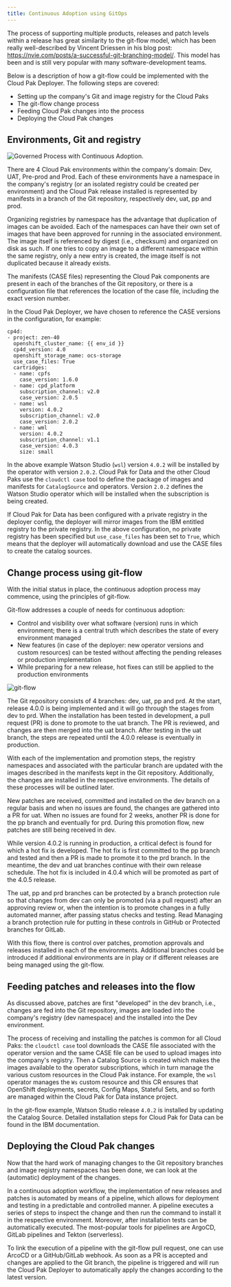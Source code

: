 ```yaml
---
title: Continuous Adoption using GitOps
---
```


The process of supporting multiple products, releases and patch levels within a release has great similarity to the git-flow model, which has been really well-described by Vincent Driessen in his blog post: https://nvie.com/posts/a-successful-git-branching-model/. This model has been and is still very popular with many software-development teams.

Below is a description of how a git-flow could be implemented with the Cloud Pak Deployer. The following steps are covered:
* Setting up the company's Git and image registry for the Cloud Paks
* The git-flow change process
* Feeding Cloud Pak changes into the process
* Deploying the Cloud Pak changes

## Environments, Git and registry

![Governed Process with Continuous Adoption](governed-process-ca.png "Governed Process Continuous Adoption").

There are 4 Cloud Pak environments within the company's domain: Dev, UAT, Pre-prod and Prod. Each of these environments have a namespace in the company's registry (or an isolated registry could be created per environment) and the Cloud Pak release installed is represented by manifests in a branch of the Git repository, respectively dev, uat, pp and prod.

Organizing registries by namespace has the advantage that duplication of images can be avoided. Each of the namespaces can have their own set of images that have been approved for running in the associated environment. The image itself is referenced by digest (i.e., checksum) and organized on disk as such. If one tries to copy an image to a different namespace within the same registry, only a new entry is created, the image itself is not duplicated because it already exists.

The manifests (CASE files) representing the Cloud Pak components are present in each of the branches of the Git repository, or there is a configuration file that references the location of the case file, including the exact version number.

In the Cloud Pak Deployer, we have chosen to reference the CASE versions in the configuration, for example:

```
cp4d:
- project: zen-40
  openshift_cluster_name: {{ env_id }}
  cp4d_version: 4.0
  openshift_storage_name: ocs-storage
  use_case_files: True
  cartridges:
  - name: cpfs
    case_version: 1.6.0
  - name: cpd_platform
    subscription_channel: v2.0
    case_version: 2.0.5
  - name: wsl
    version: 4.0.2
    subscription_channel: v2.0
    case_version: 2.0.2
  - name: wml
    version: 4.0.2
    subscription_channel: v1.1
    case_version: 4.0.3
    size: small
```

In the above example Watson Studio (`wsl`) version `4.0.2` will be installed by the operator with version `2.0.2`. Cloud Pak for Data and the other Cloud Paks use the `cloudctl case` tool to define the package of images and manifests for `CatalogSource` and operators. Version `2.0.2` defines the Watson Studio operator which will be installed when the subscription is being created.

If Cloud Pak for Data has been configured with a private registry in the deployer config, the deployer will mirror images from the IBM entitled registry to the private registry. In the above configuration, no private registry has been specified but `use_case_files` has been set to `True`, which means that the deployer will automatically download and use the CASE files to create the catalog sources.

## Change process using git-flow
With the initial status in place, the continuous adoption process may commence, using the principles of git-flow.

Git-flow addresses a couple of needs for continuous adoption:
* Control and visibility over what software (version) runs in which environment; there is a central truth which describes the state of every environment managed
* New features (in case of the deployer: new operator versions and custom resources) can be tested without affecting the pending releases or production implementation
* While preparing for a new release, hot fixes can still be applied to the production environments

![git-flow](git-flow.png)

The Git repository consists of 4 branches: dev, uat, pp and prd. At the start, release 4.0.0 is being implemented and it will go through the stages from dev to prd. When the installation has been tested in development, a pull request (PR) is done to promote to the uat branch. The PR is reviewed, and changes are then merged into the uat branch. After testing in the uat branch, the steps are repeated until the 4.0.0 release is eventually in production.

With each of the implementation and promotion steps, the registry namespaces and associated with the particular branch are updated with the images described in the manifests kept in the Git repository. Additionally, the changes are installed in the respective environments. The details of these processes will be outlined later.

New patches are received, committed and installed on the dev branch on a regular basis and when no issues are found, the changes are gathered into a PR for uat. When no issues are found for 2 weeks, another PR is done for the pp branch and eventually for prd. During this promotion flow, new patches are still being received in dev.

While version 4.0.2 is running in production, a critical defect is found for which a hot fix is developed. The hot fix is first committed to the pp branch and tested and then a PR is made to promote it to the prd branch. In the meantime, the dev and uat branches continue with their own release schedule. The hot fix is included in 4.0.4 which will be promoted as part of the 4.0.5 release.

The uat, pp and prd branches can be protected by a branch protection rule so that changes from dev can only be promoted (via a pull request) after an approving review or, when the intention is to promote changes in a fully automated manner, after passing status checks and testing. Read Managing a branch protection rule for putting in these controls in GitHub or Protected branches for GitLab.

With this flow, there is control over patches, promotion approvals and releases installed in each of the environments. Additional branches could be introduced if additional environments are in play or if different releases are being managed using the git-flow.

## Feeding patches and releases into the flow
As discussed above, patches are first "developed" in the dev branch, i.e., changes are fed into the Git repository, images are loaded into the company's registry (dev namespace) and the installed into the Dev environment.

The process of receiving and installing the patches is common for all Cloud Paks: the `cloudctl case` tool downloads the CASE file associated with the operator version and the same CASE file can be used to upload images into the company's registry. Then a Catalog Source is created which makes the images available to the operator subscriptions, which in turn manage the various custom resources in the Cloud Pak instance. For example, the `wsl` operator manages the `Ws` custom resource and this CR ensures that OpenShift deployments, secrets, Config Maps, Stateful Sets, and so forth are managed within the Cloud Pak for Data instance project.

In the git-flow example, Watson Studio release `4.0.2` is installed by updating the Catalog Source. Detailed installation steps for Cloud Pak for Data can be found in the IBM documentation.

## Deploying the Cloud Pak changes

Now that the hard work of managing changes to the Git repository branches and image registry namespaces has been done, we can look at the (automatic) deployment of the changes.

In a continuous adoption workflow, the implementation of new releases and patches is automated by means of a pipeline, which allows for deployment and testing in a predictable and controlled manner. A pipeline executes a series of steps to inspect the change and then run the command to install it in the respective environment. Moreover, after installation tests can be automatically executed. The most-popular tools for pipelines are ArgoCD, GitLab pipelines and Tekton (serverless).

To link the execution of a pipeline with the git-flow pull request, one can use ArcoCD or a GitHub/GitLab webhook. As soon as a PR is accepted and changes are applied to the Git branch, the pipeline is triggered and will run the Cloud Pak Deployer to automatically apply the changes according to the latest version.